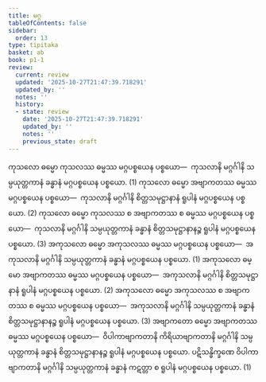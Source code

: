 ```yaml
---
title: မဂ္ဂ
tableOfContents: false
sidebar:
  order: 13
type: tipitaka
basket: ab
book: p1-1
review:
  current: review
  updated: '2025-10-27T21:47:39.718291'
  updated_by: ''
  notes: ''
  history:
  - state: review
    date: '2025-10-27T21:47:39.718291'
    updated_by: ''
    notes: ''
    previous_state: draft
---
```



<ReviewStatus review={frontmatter.review} showDetails={true} />

<HypothesisAnnotation frontmatter={frontmatter} />

<DynamicBreadcrumb />

<Division number="296" book="p1-1" e="ch" v="36" p="90">

<Paragraph number="971" book="p1-1">
ကုသလော ဓမ္မော ကုသလဿ ဓမ္မဿ မဂ္ဂပစ္စယေန ပစ္စယော—  ကုသလာနိ မဂ္ဂင်္ဂါနိ သမ္ပယုတ္တကာနံ ခန္ဓာနံ မဂ္ဂပစ္စယေန ပစ္စယော. (1)
</Paragraph>

<Paragraph number="972" book="p1-1">
ကုသလော ဓမ္မော အဗျာကတဿ ဓမ္မဿ မဂ္ဂပစ္စယေန ပစ္စယော—  ကုသလာနိ မဂ္ဂင်္ဂါနိ စိတ္တသမုဋ္ဌာနာနံ ရူပါနံ မဂ္ဂပစ္စယေန ပစ္စယော. (2)
</Paragraph>

<Paragraph number="973" book="p1-1">
ကုသလော ဓမ္မော ကုသလဿ စ အဗျာကတဿ စ ဓမ္မဿ မဂ္ဂပစ္စယေန ပစ္စယော—  ကုသလာနိ မဂ္ဂင်္ဂါနိ သမ္ပယုတ္တကာနံ ခန္ဓာနံ စိတ္တသမုဋ္ဌာနာနဉ္စ ရူပါနံ မဂ္ဂပစ္စယေန ပစ္စယော. (3)
</Paragraph>

<Paragraph number="974" book="p1-1">
အကုသလော ဓမ္မော အကုသလဿ ဓမ္မဿ မဂ္ဂပစ္စယေန ပစ္စယော—  အကုသလာနိ မဂ္ဂင်္ဂါနိ သမ္ပယုတ္တကာနံ ခန္ဓာနံ မဂ္ဂပစ္စယေန ပစ္စယော. (1)
</Paragraph>

<Paragraph number="975" book="p1-1">
အကုသလော ဓမ္မော အဗျာကတဿ ဓမ္မဿ မဂ္ဂပစ္စယေန ပစ္စယော—  အကုသလာနိ မဂ္ဂင်္ဂါနိ စိတ္တသမုဋ္ဌာနာနံ ရူပါနံ မဂ္ဂပစ္စယေန ပစ္စယော. (2)
</Paragraph>

<Paragraph number="976" book="p1-1">
အကုသလော ဓမ္မော အကုသလဿ စ အဗျာကတဿ စ ဓမ္မဿ မဂ္ဂပစ္စယေန ပစ္စယော—  အကုသလာနိ မဂ္ဂင်္ဂါနိ သမ္ပယုတ္တကာနံ ခန္ဓာနံ စိတ္တသမုဋ္ဌာနာနဉ္စ ရူပါနံ မဂ္ဂပစ္စယေန ပစ္စယော. (3)
</Paragraph>

<Paragraph number="977" book="p1-1">
အဗျာကတော ဓမ္မော အဗျာကတဿ ဓမ္မဿ မဂ္ဂပစ္စယေန ပစ္စယော—  ဝိပါကာဗျာကတာနိ ကိရိယာဗျာကတာနိ မဂ္ဂင်္ဂါနိ သမ္ပယုတ္တကာနံ ခန္ဓာနံ စိတ္တသမုဋ္ဌာနာနဉ္စ ရူပါနံ မဂ္ဂပစ္စယေန ပစ္စယော. ပဋိသန္ဓိက္ခဏေ ဝိပါကာဗျာကတာနိ မဂ္ဂင်္ဂါနိ သမ္ပယုတ္တကာနံ ခန္ဓာနံ ကဋတ္တာ စ ရူပါနံ မဂ္ဂပစ္စယေန ပစ္စယော. (1)
</Paragraph>
</Division>
